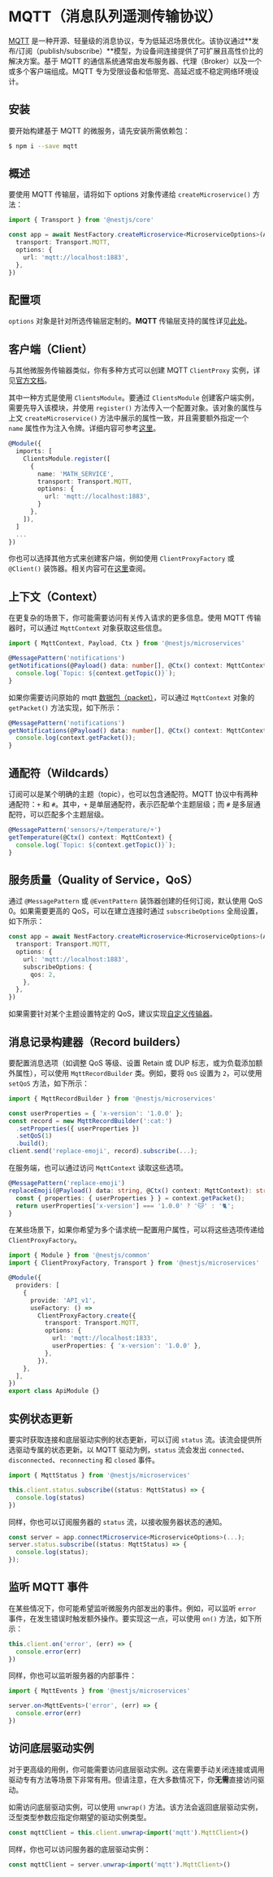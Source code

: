 # MQTT（消息队列遥测传输协议）

[MQTT](https://mqtt.org/) 是一种开源、轻量级的消息协议，专为低延迟场景优化。该协议通过**发布/订阅（publish/subscribe）**模型，为设备间连接提供了可扩展且高性价比的解决方案。基于 MQTT 的通信系统通常由发布服务器、代理（Broker）以及一个或多个客户端组成。MQTT 专为受限设备和低带宽、高延迟或不稳定网络环境设计。

## 安装

要开始构建基于 MQTT 的微服务，请先安装所需依赖包：

```bash
$ npm i --save mqtt
```

## 概述

要使用 MQTT 传输层，请将如下 options 对象传递给 `createMicroservice()` 方法：

```ts filename='main.ts'
import { Transport } from '@nestjs/core'

const app = await NestFactory.createMicroservice<MicroserviceOptions>(AppModule, {
  transport: Transport.MQTT,
  options: {
    url: 'mqtt://localhost:1883',
  },
})
```

## 配置项

`options` 对象是针对所选传输层定制的。**MQTT** 传输层支持的属性详见[此处](https://github.com/mqttjs/MQTT.js/#mqttclientstreambuilder-options)。

## 客户端（Client）

与其他微服务传输器类似，你有多种方式可以创建 MQTT `ClientProxy` 实例，详见[官方文档](/microservices/basics)。

其中一种方式是使用 `ClientsModule`。要通过 `ClientsModule` 创建客户端实例，需要先导入该模块，并使用 `register()` 方法传入一个配置对象。该对象的属性与上文 `createMicroservice()` 方法中展示的属性一致，并且需要额外指定一个 `name` 属性作为注入令牌。详细内容可参考[这里](/microservices/basics)。

```ts
@Module({
  imports: [
    ClientsModule.register([
      {
        name: 'MATH_SERVICE',
        transport: Transport.MQTT,
        options: {
          url: 'mqtt://localhost:1883',
        }
      },
    ]),
  ]
  ...
})
```

你也可以选择其他方式来创建客户端，例如使用 `ClientProxyFactory` 或 `@Client()` 装饰器。相关内容可在[这里](/microservices/basics)查阅。

## 上下文（Context）

在更复杂的场景下，你可能需要访问有关传入请求的更多信息。使用 MQTT 传输器时，可以通过 `MqttContext` 对象获取这些信息。

```ts
import { MqttContext, Payload, Ctx } from '@nestjs/microservices'

@MessagePattern('notifications')
getNotifications(@Payload() data: number[], @Ctx() context: MqttContext) {
  console.log(`Topic: ${context.getTopic()}`);
}
```

如果你需要访问原始的 mqtt [数据包（packet）](https://github.com/mqttjs/mqtt-packet)，可以通过 `MqttContext` 对象的 `getPacket()` 方法实现，如下所示：

```ts
@MessagePattern('notifications')
getNotifications(@Payload() data: number[], @Ctx() context: MqttContext) {
  console.log(context.getPacket());
}
```

## 通配符（Wildcards）

订阅可以是某个明确的主题（topic），也可以包含通配符。MQTT 协议中有两种通配符：`+` 和 `#`。其中，`+` 是单层通配符，表示匹配单个主题层级；而 `#` 是多层通配符，可以匹配多个主题层级。

```ts
@MessagePattern('sensors/+/temperature/+')
getTemperature(@Ctx() context: MqttContext) {
  console.log(`Topic: ${context.getTopic()}`);
}
```

## 服务质量（Quality of Service，QoS）

通过 `@MessagePattern` 或 `@EventPattern` 装饰器创建的任何订阅，默认使用 QoS 0。如果需要更高的 QoS，可以在建立连接时通过 `subscribeOptions` 全局设置，如下所示：

```ts filename='main.ts'
const app = await NestFactory.createMicroservice<MicroserviceOptions>(AppModule, {
  transport: Transport.MQTT,
  options: {
    url: 'mqtt://localhost:1883',
    subscribeOptions: {
      qos: 2,
    },
  },
})
```

如果需要针对某个主题设置特定的 QoS，建议实现[自定义传输器](/microservices/custom-transport)。

## 消息记录构建器（Record builders）

要配置消息选项（如调整 QoS 等级、设置 Retain 或 DUP 标志，或为负载添加额外属性），可以使用 `MqttRecordBuilder` 类。例如，要将 `QoS` 设置为 `2`，可以使用 `setQoS` 方法，如下所示：

```ts
import { MqttRecordBuilder } from '@nestjs/microservices'

const userProperties = { 'x-version': '1.0.0' };
const record = new MqttRecordBuilder(':cat:')
  .setProperties({ userProperties })
  .setQoS(1)
  .build();
client.send('replace-emoji', record).subscribe(...);
```

在服务端，也可以通过访问 `MqttContext` 读取这些选项。

```ts
@MessagePattern('replace-emoji')
replaceEmoji(@Payload() data: string, @Ctx() context: MqttContext): string {
  const { properties: { userProperties } } = context.getPacket();
  return userProperties['x-version'] === '1.0.0' ? '🐱' : '🐈';
}
```

在某些场景下，如果你希望为多个请求统一配置用户属性，可以将这些选项传递给 `ClientProxyFactory`。

```ts
import { Module } from '@nestjs/common'
import { ClientProxyFactory, Transport } from '@nestjs/microservices'

@Module({
  providers: [
    {
      provide: 'API_v1',
      useFactory: () =>
        ClientProxyFactory.create({
          transport: Transport.MQTT,
          options: {
            url: 'mqtt://localhost:1833',
            userProperties: { 'x-version': '1.0.0' },
          },
        }),
    },
  ],
})
export class ApiModule {}
```

## 实例状态更新

要实时获取连接和底层驱动实例的状态更新，可以订阅 `status` 流。该流会提供所选驱动专属的状态更新。以 MQTT 驱动为例，`status` 流会发出 `connected`、`disconnected`、`reconnecting` 和 `closed` 事件。

```ts
import { MqttStatus } from '@nestjs/microservices'

this.client.status.subscribe((status: MqttStatus) => {
  console.log(status)
})
```

同样，你也可以订阅服务器的 `status` 流，以接收服务器状态的通知。

```ts
const server = app.connectMicroservice<MicroserviceOptions>(...);
server.status.subscribe((status: MqttStatus) => {
  console.log(status);
});
```

## 监听 MQTT 事件

在某些情况下，你可能希望监听微服务内部发出的事件。例如，可以监听 `error` 事件，在发生错误时触发额外操作。要实现这一点，可以使用 `on()` 方法，如下所示：

```ts
this.client.on('error', (err) => {
  console.error(err)
})
```

同样，你也可以监听服务器的内部事件：

```ts
import { MqttEvents } from '@nestjs/microservices'

server.on<MqttEvents>('error', (err) => {
  console.error(err)
})
```

## 访问底层驱动实例

对于更高级的用例，你可能需要访问底层驱动实例。这在需要手动关闭连接或调用驱动专有方法等场景下非常有用。但请注意，在大多数情况下，你**无需**直接访问驱动。

如需访问底层驱动实例，可以使用 `unwrap()` 方法。该方法会返回底层驱动实例，泛型类型参数应指定你期望的驱动实例类型。

```ts
const mqttClient = this.client.unwrap<import('mqtt').MqttClient>()
```

同样，你也可以访问服务器的底层驱动实例：

```ts
const mqttClient = server.unwrap<import('mqtt').MqttClient>()
```
